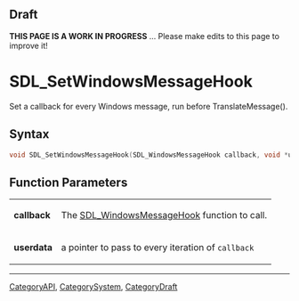 
== Draft ==

'''THIS PAGE IS A WORK IN PROGRESS''' ... Please make edits to this page to improve it!


<!-- #*^*^*^*^*See https://wiki.libsdl.org/SGFunctions for details on editing this page*^*^*^*^* -->
= SDL_SetWindowsMessageHook =

Set a callback for every Windows message, run before TranslateMessage().

== Syntax ==

<syntaxhighlight lang='c'>
void SDL_SetWindowsMessageHook(SDL_WindowsMessageHook callback, void *userdata);
</syntaxhighlight>

== Function Parameters ==

{|
|'''callback'''
|The [[SDL_WindowsMessageHook]] function to call.
|-
|'''userdata'''
|a pointer to pass to every iteration of <code>callback</code>
|}
----
[[CategoryAPI]], [[CategorySystem]], [[CategoryDraft]]
<!-- #See the Style Guide for instructions on editing the footer. -->


